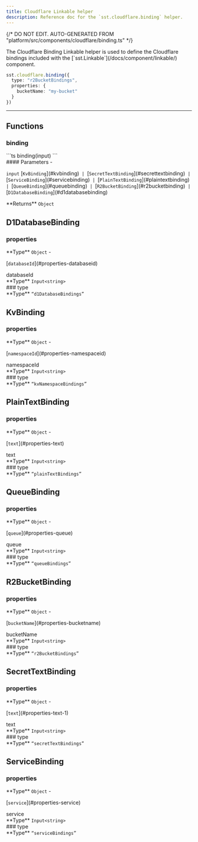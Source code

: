 ```yaml
---
title: Cloudflare Linkable helper
description: Reference doc for the `sst.cloudflare.binding` helper.
---
```


{/* DO NOT EDIT. AUTO-GENERATED FROM "platform/src/components/cloudflare/binding.ts" */}


<div class="tsdoc">

<Section type="about">
The Cloudflare Binding Linkable helper is used to define the Cloudflare bindings included
with the [`sst.Linkable`](/docs/component/linkable/) component.

```ts
sst.cloudflare.binding({
  type: "r2BucketBindings",
  properties: {
    bucketName: "my-bucket"
  }
})
```
</Section>

---

## Functions

### binding
<Segment>
<Section type="signature">
```ts
binding(input)
```
</Section>

<Section type="parameters">
#### Parameters
- <p><code class="key">input</code> [<code class="type">KvBinding</code>](#kvbinding)<code class="symbol"> | </code>[<code class="type">SecretTextBinding</code>](#secrettextbinding)<code class="symbol"> | </code>[<code class="type">ServiceBinding</code>](#servicebinding)<code class="symbol"> | </code>[<code class="type">PlainTextBinding</code>](#plaintextbinding)<code class="symbol"> | </code>[<code class="type">QueueBinding</code>](#queuebinding)<code class="symbol"> | </code>[<code class="type">R2BucketBinding</code>](#r2bucketbinding)<code class="symbol"> | </code>[<code class="type">D1DatabaseBinding</code>](#d1databasebinding)</p>
</Section>

<InlineSection>
**Returns** <code class="primitive">Object</code>
</InlineSection>

</Segment>

## D1DatabaseBinding
### properties
<Segment>
<Section type="parameters">
<InlineSection>
**Type** <code class="primitive">Object</code>
</InlineSection>
- <p>[<code class="key">databaseId</code>](#properties-databaseid)</p>
</Section>

</Segment>
<NestedTitle id="properties-databaseid" Tag="h4" parent="properties.">databaseId</NestedTitle>
<Segment>
<Section type="parameters">
<InlineSection>
**Type** <code class="primitive">Input</code><code class="symbol">&lt;</code><code class="primitive">string</code><code class="symbol">&gt;</code>
</InlineSection>
</Section>

</Segment>
### type
<Segment>
<Section type="parameters">
<InlineSection>
**Type** <code class="symbol">&ldquo;</code><code class="primitive">d1DatabaseBindings</code><code class="symbol">&rdquo;</code>
</InlineSection>
</Section>

</Segment>

## KvBinding
### properties
<Segment>
<Section type="parameters">
<InlineSection>
**Type** <code class="primitive">Object</code>
</InlineSection>
- <p>[<code class="key">namespaceId</code>](#properties-namespaceid)</p>
</Section>

</Segment>
<NestedTitle id="properties-namespaceid" Tag="h4" parent="properties.">namespaceId</NestedTitle>
<Segment>
<Section type="parameters">
<InlineSection>
**Type** <code class="primitive">Input</code><code class="symbol">&lt;</code><code class="primitive">string</code><code class="symbol">&gt;</code>
</InlineSection>
</Section>

</Segment>
### type
<Segment>
<Section type="parameters">
<InlineSection>
**Type** <code class="symbol">&ldquo;</code><code class="primitive">kvNamespaceBindings</code><code class="symbol">&rdquo;</code>
</InlineSection>
</Section>

</Segment>

## PlainTextBinding
### properties
<Segment>
<Section type="parameters">
<InlineSection>
**Type** <code class="primitive">Object</code>
</InlineSection>
- <p>[<code class="key">text</code>](#properties-text)</p>
</Section>

</Segment>
<NestedTitle id="properties-text" Tag="h4" parent="properties.">text</NestedTitle>
<Segment>
<Section type="parameters">
<InlineSection>
**Type** <code class="primitive">Input</code><code class="symbol">&lt;</code><code class="primitive">string</code><code class="symbol">&gt;</code>
</InlineSection>
</Section>

</Segment>
### type
<Segment>
<Section type="parameters">
<InlineSection>
**Type** <code class="symbol">&ldquo;</code><code class="primitive">plainTextBindings</code><code class="symbol">&rdquo;</code>
</InlineSection>
</Section>

</Segment>

## QueueBinding
### properties
<Segment>
<Section type="parameters">
<InlineSection>
**Type** <code class="primitive">Object</code>
</InlineSection>
- <p>[<code class="key">queue</code>](#properties-queue)</p>
</Section>

</Segment>
<NestedTitle id="properties-queue" Tag="h4" parent="properties.">queue</NestedTitle>
<Segment>
<Section type="parameters">
<InlineSection>
**Type** <code class="primitive">Input</code><code class="symbol">&lt;</code><code class="primitive">string</code><code class="symbol">&gt;</code>
</InlineSection>
</Section>

</Segment>
### type
<Segment>
<Section type="parameters">
<InlineSection>
**Type** <code class="symbol">&ldquo;</code><code class="primitive">queueBindings</code><code class="symbol">&rdquo;</code>
</InlineSection>
</Section>

</Segment>

## R2BucketBinding
### properties
<Segment>
<Section type="parameters">
<InlineSection>
**Type** <code class="primitive">Object</code>
</InlineSection>
- <p>[<code class="key">bucketName</code>](#properties-bucketname)</p>
</Section>

</Segment>
<NestedTitle id="properties-bucketname" Tag="h4" parent="properties.">bucketName</NestedTitle>
<Segment>
<Section type="parameters">
<InlineSection>
**Type** <code class="primitive">Input</code><code class="symbol">&lt;</code><code class="primitive">string</code><code class="symbol">&gt;</code>
</InlineSection>
</Section>

</Segment>
### type
<Segment>
<Section type="parameters">
<InlineSection>
**Type** <code class="symbol">&ldquo;</code><code class="primitive">r2BucketBindings</code><code class="symbol">&rdquo;</code>
</InlineSection>
</Section>

</Segment>

## SecretTextBinding
### properties
<Segment>
<Section type="parameters">
<InlineSection>
**Type** <code class="primitive">Object</code>
</InlineSection>
- <p>[<code class="key">text</code>](#properties-text-1)</p>
</Section>

</Segment>
<NestedTitle id="properties-text-1" Tag="h4" parent="properties.">text</NestedTitle>
<Segment>
<Section type="parameters">
<InlineSection>
**Type** <code class="primitive">Input</code><code class="symbol">&lt;</code><code class="primitive">string</code><code class="symbol">&gt;</code>
</InlineSection>
</Section>

</Segment>
### type
<Segment>
<Section type="parameters">
<InlineSection>
**Type** <code class="symbol">&ldquo;</code><code class="primitive">secretTextBindings</code><code class="symbol">&rdquo;</code>
</InlineSection>
</Section>

</Segment>

## ServiceBinding
### properties
<Segment>
<Section type="parameters">
<InlineSection>
**Type** <code class="primitive">Object</code>
</InlineSection>
- <p>[<code class="key">service</code>](#properties-service)</p>
</Section>

</Segment>
<NestedTitle id="properties-service" Tag="h4" parent="properties.">service</NestedTitle>
<Segment>
<Section type="parameters">
<InlineSection>
**Type** <code class="primitive">Input</code><code class="symbol">&lt;</code><code class="primitive">string</code><code class="symbol">&gt;</code>
</InlineSection>
</Section>

</Segment>
### type
<Segment>
<Section type="parameters">
<InlineSection>
**Type** <code class="symbol">&ldquo;</code><code class="primitive">serviceBindings</code><code class="symbol">&rdquo;</code>
</InlineSection>
</Section>

</Segment>
</div>